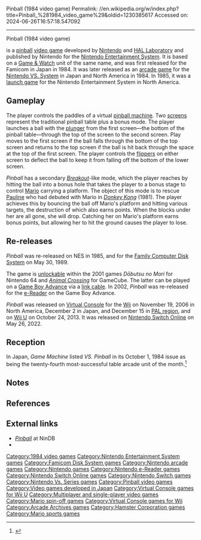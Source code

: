Pinball (1984 video game)
Permalink: //en.wikipedia.org/w/index.php?title=Pinball_%281984_video_game%29&oldid=1230385617
Accessed on: 2024-06-26T16:57:18.547092



------
Pinball (1984 video game)
{{Short description|1984 video game}}
{{more citations needed|date=May 2017}}
{{Infobox video game
| title = Pinball
| image = P NES.PNG
| caption = North American box art
| developer = [[Nintendo Research & Development 1|Nintendo R&D1]]<br>[[HAL Laboratory]]<ref>{{Cite web | url=https://shmuplations.com/iwata/ | title=Satoru Iwata – 1999 Developer Interview | website=shmuplations.com | date=January 7, 2022}}</ref>
| publisher = [[Nintendo]]
| designer = 
| programmer = {{ubl|[[Satoru Iwata]]<ref>{{cite web |url=http://shmuplations.com/iwata/|access-date=April 15, 2017 |title=Satoru Iwata – 1999 Developer Interview}}</ref>|[[Satoshi Matsuoka]]}}
| composer = Yukio Kaneoka
| series = ''[[Mario (franchise)|Mario]]''
| platforms = [[Famicom/NES]], [[Arcade game|arcade]]
| released = {{Unbulleted list
  |'''Famicom/NES''' {{vgrelease|JP|February 2, 1984|NA|October 18, 1985|EU|September 1, 1986}}
  |'''Arcade {{Small|(''Vs. Pinball'')}}''' {{vgrelease|JP|July 26, 1984<ref name="gopi">{{cite web|url=http://www.flyerfever.com/post/132703728293/golf-pinball|title=Flyer Fever - Golf / Pinball (Japan)|access-date=September 2, 2017|archive-url=https://web.archive.org/web/20180720022709/https://www.flyerfever.com/post/132703728293/golf-pinball|archive-date=July 20, 2018|url-status=dead}}</ref>|NA|October 1984}}
  |'''Famicom Disk System''' {{vgrelease|JP|May 30, 1989}}
  }}
| genre = [[Pinball]]
| modes = [[Single-player video game|Single-player]], [[Multiplayer video game|multiplayer]]
| arcade system = [[Nintendo VS. System]]
}}

{{nihongo foot|'''''Pinball'''''|ピンボール|Pinbōru|lead=yes|group=lower-alpha}} is a [[pinball]] [[video game]] developed by [[Nintendo]] and [[HAL Laboratory]] and published by Nintendo for the [[Nintendo Entertainment System]]. It is based on a [[Game & Watch]] unit of the same name, and was first released for the Famicom in Japan in 1984. It was later released as an [[arcade game]] for the [[Nintendo VS. System]] in Japan and North America in 1984. In 1985, it was a [[launch game]] for the Nintendo Entertainment System in North America.

==Gameplay==
The player controls the paddles of a virtual [[pinball machine]]. Two [[electronic page|screens]] represent the traditional pinball table plus a bonus mode. The player launches a ball with the [[plunger (pinball)|plunger]] from the first screen—the bottom of the pinball table—through the top of the screen to the second screen. Play moves to the first screen if the ball falls through the bottom of the top screen and returns to the top screen if the ball is hit back through the space at the top of the first screen. The player controls the [[flipper (pinball)|flipper]]s on either screen to deflect the ball to keep it from falling off the bottom of the lower screen.

''Pinball'' has a secondary ''[[Breakout (video game)|Breakout]]''-like mode, which the player reaches by hitting the ball into a bonus hole that takes the player to a bonus stage to control [[Mario]] carrying a platform. The object of this mode is to rescue [[Pauline (Nintendo)|Pauline]] who had debuted with Mario in ''[[Donkey Kong (arcade game)|Donkey Kong]]'' (1981). The player achieves this by bouncing the ball off Mario's platform and hitting various targets, the destruction of which also earns points. When the blocks under her are all gone, she will drop. Catching her on Mario's platform earns bonus points, but allowing her to hit the ground causes the player to lose.

==Re-releases==
''Pinball'' was re-released on NES in 1985, and for the [[Family Computer Disk System]] on May 30, 1989.

The game is [[Unlockable (video games)|unlockable]] within the 2001 games ''Dōbutsu no Mori'' for Nintendo 64 and ''[[Animal Crossing (video game)|Animal Crossing]]'' for GameCube. The latter can be played on a [[Game Boy Advance]] via a [[GameCube – Game Boy Advance link cable|link cable]]. In 2002, ''Pinball'' was re-released for the [[Nintendo e-Reader|e-Reader]] on the Game Boy Advance.

''Pinball'' was released on [[Virtual Console]] for the [[Wii]] on November 19, 2006 in North America, December 2 in Japan, and December 15 in [[PAL region]], and on [[Wii U]] on October 24, 2013. It was released on [[Nintendo Switch Online]] on May 26, 2022. 

== Reception ==
In Japan, ''Game Machine'' listed ''VS. Pinball'' in its October 1, 1984 issue as being the twenty-fourth most-successful table arcade unit of the month.<ref>{{cite magazine|title=Game Machine's Best Hit Games 25 - テーブル型TVゲーム機 (Table Videos)|magazine=[[:ja:ゲームマシン|Game Machine]]|issue=245|publisher=[[:ja:アミューズメント通信社|Amusement Press, Inc.]]|date=1 October 1984|page=35|lang=ja}}</ref>

== Notes ==
{{notelist}}

==References==
{{Reflist}}

==External links==
* [https://web.archive.org/web/20150306091029/http://www.nindb.net/game/pinball.html ''Pinball''] at NinDB
* {{KLOV game|id=10364|name=Vs. Pinball}}

{{portal bar | 1980s | Video games}}
{{Mario series}}

[[Category:1984 video games]]
[[Category:Nintendo Entertainment System games]]
[[Category:Famicom Disk System games]]
[[Category:Nintendo arcade games]]
[[Category:Nintendo games]]
[[Category:Nintendo e-Reader games]]
[[Category:Nintendo Switch Online games]]
[[Category:Nintendo Switch games]]
[[Category:Nintendo Vs. Series games]]
[[Category:Pinball video games]]
[[Category:Video games developed in Japan]]
[[Category:Virtual Console games for Wii U]]
[[Category:Multiplayer and single-player video games]]
[[Category:Mario spin-off games]]
[[Category:Virtual Console games for Wii]]
[[Category:Arcade Archives games]]
[[Category:Hamster Corporation games]]
[[Category:Mario sports games]]